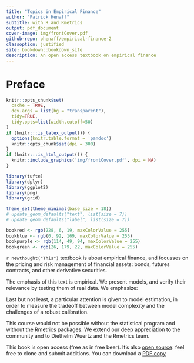 ```yaml
---
title: "Topics in Empirical Finance"
author: "Patrick Hénaff"
subtitle: with R and Rmetrics
output: pdf_document
cover-image: img/frontCover.pdf
github-repo: phenaff/empirical-finance-2
classoption: justified
site: bookdown::bookdown_site
description: An open access textbook on empirical finance
---
```


# Preface {-}

```r
knitr::opts_chunk$set(
  cache = TRUE,
  dev.args = list(bg = "transparent"),
  tidy=TRUE,
  tidy.opts=list(width.cutoff=50)
)
if (knitr:::is_latex_output()) {
  options(knitr.table.format = 'pandoc')
  knitr::opts_chunk$set(dpi = 300)
}
if (knitr:::is_html_output()) {
  knitr::include_graphics('img/frontCover.pdf', dpi = NA)
}

library(tufte)
library(dplyr)
library(ggplot2)
library(png)
library(grid)

theme_set(theme_minimal(base_size = 18))
# update_geom_defaults("text", list(size = 7))
# update_geom_defaults("label", list(size = 7))

bookred <- rgb(228, 6, 19, maxColorValue = 255)
bookblue <- rgb(0, 92, 169, maxColorValue = 255)
bookpurple <- rgb(114, 49, 94, maxColorValue = 255)
bookgreen <- rgb(26, 179, 22, maxColorValue = 255)
```

`r newthought("This")` textbook is about empirical finance, and focusses on the pricing and risk management of financial assets: bonds, futures contracts, and other derivative securities.

The emphasis of this text is empirical. We present models, and verify their relevance by testing them of real data. We emphasize:

\begin{itemize}
\item an incremental approach to model building, starting from simple models, and building upon that foundation to construct more complex models, as needed,
\item a data-driven approach: we will implement all the models that are presented, using the R statistical package and the Rmetrics libraries,
\item the systematic use of simulation as a way of validating modeling decisions.
\end{itemize}

Last but not least, a particular attention is given to model estimation, in order to measure the tradeoff between model complexity and the challenges of a robust calibration.

This course would not be possible without the \RR{} statistical program and without the Rmetrics packages. We extend our deep appreciation to the \RR{} community and to Diethelm Wuertz and the Rmetrics team.

This book is open access (free as in free beer). It's also [open source](https://github.com/phenaff/empirical-finance-2): feel free to clone and submit additions.
You can download a [PDF copy](https://github.com/phenaff/empirical-finance-2/docs/empiricalfin.pdf)
